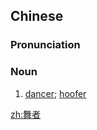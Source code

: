 ==Chinese==
{{zh-forms}}

===Pronunciation===
{{zh-pron
|m=wǔzhě
|cat=n
}}

===Noun===
{{zh-noun}}

# [[dancer]]; [[hoofer]]

[[zh:舞者]]